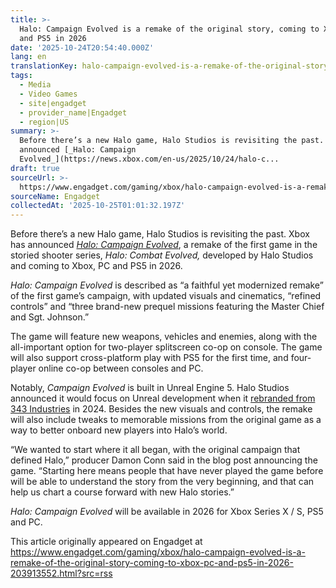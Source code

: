 ```yaml
---
title: >-
  Halo: Campaign Evolved is a remake of the original story, coming to Xbox, PC
  and PS5 in 2026
date: '2025-10-24T20:54:40.000Z'
lang: en
translationKey: halo-campaign-evolved-is-a-remake-of-the-original-story-comi
tags:
  - Media
  - Video Games
  - site|engadget
  - provider_name|Engadget
  - region|US
summary: >-
  Before there’s a new Halo game, Halo Studios is revisiting the past. Xbox has
  announced [_Halo: Campaign
  Evolved_](https://news.xbox.com/en-us/2025/10/24/halo-c...
draft: true
sourceUrl: >-
  https://www.engadget.com/gaming/xbox/halo-campaign-evolved-is-a-remake-of-the-original-story-coming-to-xbox-pc-and-ps5-in-2026-203913552.html?src=rss
sourceName: Engadget
collectedAt: '2025-10-25T01:01:32.197Z'
---
```

Before there’s a new Halo game, Halo Studios is revisiting the past. Xbox has announced [_Halo: Campaign Evolved_](https://news.xbox.com/en-us/2025/10/24/halo-campaign-evolved-answering-the-big-questions/), a remake of the first game in the storied shooter series, _Halo: Combat Evolved,_ developed by Halo Studios and coming to Xbox, PC and PS5 in 2026.

_Halo: Campaign Evolved_ is described as “a faithful yet modernized remake” of the first game’s campaign, with updated visuals and cinematics, “refined controls” and “three brand-new prequel missions featuring the Master Chief and Sgt. Johnson.”

The game will feature new weapons, vehicles and enemies, along with the all-important option for two-player splitscreen co-op on console. The game will also support cross-platform play with PS5 for the first time, and four-player online co-op between consoles and PC.

Notably, _Campaign Evolved_ is built in Unreal Engine 5. Halo Studios announced it would focus on Unreal development when it [rebranded from 343 Industries](https://www.engadget.com/gaming/halo-developer-343-industries-rebrands-itself-to-halo-studios-120041943.html) in 2024. Besides the new visuals and controls, the remake will also include tweaks to memorable missions from the original game as a way to better onboard new players into Halo’s world.

“We wanted to start where it all began, with the original campaign that defined Halo,” producer Damon Conn said in the blog post announcing the game. “Starting here means people that have never played the game before will be able to understand the story from the very beginning, and that can help us chart a course forward with new Halo stories.”

_Halo: Campaign Evolved_ will be available in 2026 for Xbox Series X / S, PS5 and PC.

This article originally appeared on Engadget at https://www.engadget.com/gaming/xbox/halo-campaign-evolved-is-a-remake-of-the-original-story-coming-to-xbox-pc-and-ps5-in-2026-203913552.html?src=rss
